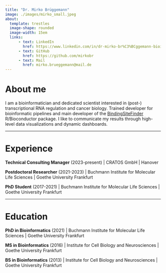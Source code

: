 ```yaml
---
title: "Dr. Mirko Brüggemann"
image: ./images/mirko_small.jpeg
about: 
  template: trestles
  image-shape: rounded
  image-width: 15em
  links:
      - text: LinkedIn
        href: https://www.linkedin.com/in/dr-mirko-br%C3%BCggemann-bioinformatic/
      - text: GitHub
        href: https://github.com/mirkobr
      - text: Mail
        href: mirko.brueggemann@mail.de
---
```


# **About me**

I am a bioinformatician and dedicated scientist interested in (post-) transcriptional RNA regulation and cancer biology. Trained developer for bioinformatic pipelines and main developer of the [BindingSiteFinder](https://bioconductor.org/packages/release/bioc/html/BindingSiteFinder.html) R/Bioconductor package. I like to communicate my results through high-level data visualizations and dynamic dashboards.

------------------------------------------------------------------------

# **Experience**

**Technical Consulting Manager** (2023-present) \| CRATOS GmbH \| Hanover

**Postdoctoral Researcher** (2021-2023) \| Buchmann Institute for Molecular Life Sciences \| Goethe University Frankfurt

**PhD Student** (2017-2021) \| Buchmann Institute for Molecular Life Sciences \| Goethe University Frankfurt

------------------------------------------------------------------------

# **Education**

**PhD in Bioinformatics** (2021) \| Buchmann Institute for Molecular Life Sciences \| Goethe University Frankfurt

**MS in Bioinformatics** (2016) \| Institute for Cell Biology and Neurosciences \| Goethe University Frankfurt

**BS in Bioinformatics** (2013) \| Institute for Cell Biology and Neurosciences \| Goethe University Frankfurt

